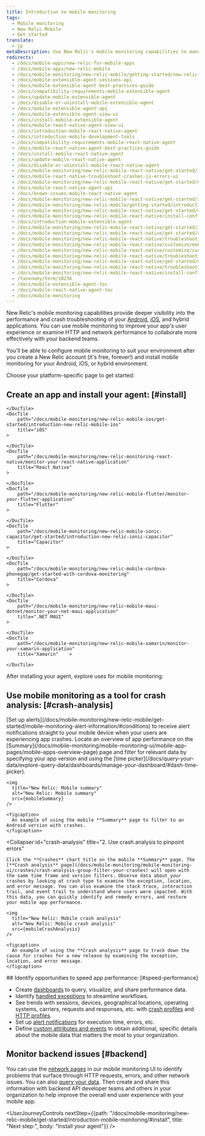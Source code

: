 ```yaml
---
title: Introduction to mobile monitoring
tags:
  - Mobile monitoring
  - New Relic Mobile
  - Get started
translate:
  - jp
metaDescription: Use New Relic's mobile monitoring capabilities to manage the performance of your iOS and Android apps and your customers' overall digital experience.
redirects:
  - /docs/mobile-apps/new-relic-for-mobile-apps
  - /docs/mobile-apps/new-relic-mobile
  - /docs/mobile-monitoring/new-relic-mobile/getting-started/new-relic-mobile
  - /docs/mobile-extensible-agent-sessions-api
  - /docs/mobile-extensible-agent-best-practices-guide
  - /docs/compatibility-requirements-mobile-extensible-agent
  - /docs/update-mobile-extensible-agent
  - /docs/disable-or-uninstall-mobile-extensible-agent
  - /docs/mobile-extensible-agent-api
  - /docs/mobile-extensible-agent-view-ui
  - /docs/install-mobile-extensible-agent
  - /docs/mobile-react-native-agent-view-ui
  - /docs/introduction-mobile-react-native-agent
  - /docs/introduction-mobile-development-tools
  - /docs/compatibility-requirements-mobile-react-native-agent
  - /docs/mobile-react-native-agent-best-practices-guide
  - /docs/install-mobile-react-native-agent
  - /docs/update-mobile-react-native-agent
  - /docs/disable-or-uninstall-mobile-react-native-agent
  - /docs/mobile-monitoring/new-relic-mobile-react-native/get-started/introduction-mobile-react-native-agent
  - /docs/mobile-react-native-troubleshoot-crashes-js-errors-ui
  - /docs/mobile-monitoring/new-relic-mobile-react-native/get-started/mobile-react-native-agent-best-practices-guide
  - /docs/mobile-react-native-agent-api
  - /docs/known-issues-mobile-react-native-agent
  - /docs/mobile-monitoring/new-relic-mobile-react-native/get-started/introduction-mobile-development-tools
  - /docs/mobile-monitoring/new-relic-mobile/getting-started/introduction-new-relic-mobile
  - /docs/mobile-monitoring/new-relic-mobile-react-native/get-started/mobile-development-tools
  - /docs/mobile-monitoring/new-relic-mobile-react-native/install-configure/install-mobile-react-native-agent
  - /docs/introduction-mobile-extensible-agent
  - /docs/mobile-monitoring/new-relic-mobile-react-native/get-started/introduction-mobile-react-native
  - /docs/mobile-monitoring/new-relic-mobile-react-native/get-started/compatibility-requirements-mobile-react-native-agent
  - /docs/mobile-monitoring/new-relic-mobile-react-native/troubleshooting/mobile-react-native-troubleshoot-crashes-js-errors-ui
  - /docs/mobile-monitoring/new-relic-mobile-react-native/customize/mobile-react-native-agent-api
  - /docs/mobile-monitoring/new-relic-mobile-react-native/customize/customize-query-mobile-app-data-react-native
  - /docs/mobile-monitoring/new-relic-mobile-react-native/troubleshooting/no-data-appears-react-native
  - /docs/mobile-monitoring/new-relic-mobile-react-native/get-started/mobile-react-native-best-practices-guide
  - /docs/mobile-monitoring/new-relic-mobile-react-native/troubleshooting/troubleshoot-react-native-known-issues
  - /docs/mobile-monitoring/new-relic-mobile-react-native/install-configure/update-mobile-react-native-agent
  - /taxonomy/term/10236
  - /docs/mobile-extensible-agent-toc
  - /docs/mobile-react-native-agent-toc
  - /docs/mobile-monitoring
---
```






New Relic's mobile monitoring capabilities provide deeper visibility into the performance and crash troubleshooting of your [Android](/docs/mobile-monitoring/new-relic-mobile-android/get-started/introduction-new-relic-mobile-android), [iOS](/docs/mobile-monitoring/new-relic-mobile-ios/get-started/introduction-new-relic-mobile-ios), and hybrid applications. You can use mobile monitoring to improve your app's user experience or examine HTTP and network performance to collaborate more effectively with your backend teams.

You'll be able to configure mobile monitoring to suit your environment after you create a New Relic account (it's free, forever!) and install mobile monitoring for your Android, iOS, or hybrid environment. 

Choose your platform-specific page to get started:

## Create an app and install your agent: [#install]

<DocTiles>
    <DocTile
        path="/docs/mobile-monitoring/new-relic-mobile-android/get-started/introduction-new-relic-mobile-android"
        title="Android"
    >
        
    </DocTile>
    <DocTile
        path="/docs/mobile-monitoring/new-relic-mobile-ios/get-started/introduction-new-relic-mobile-ios"
        title="iOS"
    >
        
    </DocTile>
    <DocTile
        path="/docs/mobile-monitoring/new-relic-monitoring-react-native/monitor-your-react-native-application"
        title="React Native"
    >
        
    </DocTile>
    <DocTile
        path="/docs/mobile-monitoring/new-relic-mobile-flutter/monitor-your-flutter-application"
        title="Flutter"
    >
        
    </DocTile>
    <DocTile
        path="/docs/mobile-monitoring/new-relic-mobile-ionic-capacitor/get-started/introduction-new-relic-ionic-capacitor"
        title="Capacitor"
    >
        
    </DocTile>
    <DocTile
        path="/docs/mobile-monitoring/new-relic-mobile-cordova-phonegap/get-started-with-cordova-monitoring"
        title="Cordova"
    >
        
    </DocTile>
    <DocTile
        path="/docs/mobile-monitoring/new-relic-mobile-maui-dotnet/monitor-your-net-maui-application"
        title=".NET MAUI"
    >
        
    </DocTile>
    <DocTile
        path="/docs/mobile-monitoring/new-relic-mobile-xamarin/monitor-your-xamarin-application"
        title="Xamarin"    >
        
    </DocTile>

</DocTiles>  
After installing your agent, explore uses for mobile monitoring:

## Use mobile monitoring as a tool for crash analysis: [#crash-analysis]

<CollapserGroup>
  <Collapser
    id="alert"
    title="1. Receive alert notifications about crashes"
  >
    [Set up alerts](/docs/mobile-monitoring/new-relic-mobile/get-started/mobile-monitoring-alert-information/#conditions) to receive alert notifications straight to your mobile device when your users are experiencing app crashes. Locate an overview of app performance on the [Summary](/docs/mobile-monitoring/mobile-monitoring-ui/mobile-app-pages/mobile-apps-overview-page) page and filter for relevant data by specifying your app version and using the [time picker](/docs/query-your-data/explore-query-data/dashboards/manage-your-dashboard/#dash-time-picker).

    <img
      title="New Relic: Mobile summary"
      alt="New Relic: Mobile summary"
      src={mobileSummary}
    />

    <figcaption>
      An example of using the mobile **Summary** page to filter to an Android version with crashes.
    </figcaption>
  </Collapser>

  <Collapser
    id="crash-analysis"
    title="2. Use crash analysis to pinpoint errors"
  >
    Click the **Crashes** chart title on the mobile **Summary** page. The [**Crash analysis** page](/docs/mobile-monitoring/mobile-monitoring-ui/crashes/crash-analysis-group-filter-your-crashes) will open with the same time frame and version filters. Observe data about your crashes by looking at crash type to examine the exception, location, and error message. You can also examine the stack trace, interaction trail, and event trail to understand where users were impacted. With this data, you can quickly identify and remedy errors, and restore your mobile app performance.

    <img
      title="New Relic: Mobile crash analysis"
      alt="New Relic: Mobile crash analysis"
      src={mobileCrashAnalysis}
    />

    <figcaption>
      An example of using the **Crash analysis** page to track down the cause for crashes for a new release by examining the exception, location, and error message.
    </figcaption>
  </Collapser>
</CollapserGroup>
## Identify opportunities to speed app performance: [#speed-performance]

* Create [dashboards](/docs/dashboards/new-relic-one-dashboards/get-started/introduction-new-relic-one-dashboards) to query, visualize, and share performance data.
* Identify [handled exceptions](/docs/mobile-monitoring/mobile-monitoring-ui/crashes/introduction-mobile-handled-exceptions) to streamline workflows.
* See trends with sessions, devices, geographical locations, operating systems, carriers, requests and responses, etc. with [crash profiles](/docs/mobile-monitoring/mobile-monitoring-ui/crashes/crash-analysis-group-filter-your-crashes) and [HTTP profiles](/docs/mobile-monitoring/mobile-monitoring-ui/network-pages/mobile-http-error-profiles-find-error-causes).
* Set up [alert notifications](/docs/mobile-monitoring/new-relic-mobile/getting-started/alert-information-new-relic-mobile) for execution time, errors, etc.
* Define [custom attributes and events](/docs/insights/insights-data-sources/custom-events/insert-custom-events-attributes-mobile-data) to obtain additional, specific details about the mobile data that matters the most to your organization.

## Monitor backend issues [#backend]

You can use the [network pages](/docs/mobile-monitoring/mobile-monitoring-ui/network-pages) in our mobile monitoring UI to identify problems that surface through HTTP requests, errors, and other network issues. You can also [query your data](/docs/using-new-relic/data/understand-data/query-new-relic-data). Then create <InlinePopover type="dashboards" /> and share this information with backend API developer teams and others in your organization to help improve the overall end user experience with your mobile app.

<UserJourneyControls
    nextStep={{path: "/docs/mobile-monitoring/new-relic-mobile/get-started/introduction-mobile-monitoring/#install", title: "Next step:", body: "Install your agent"}}
/>